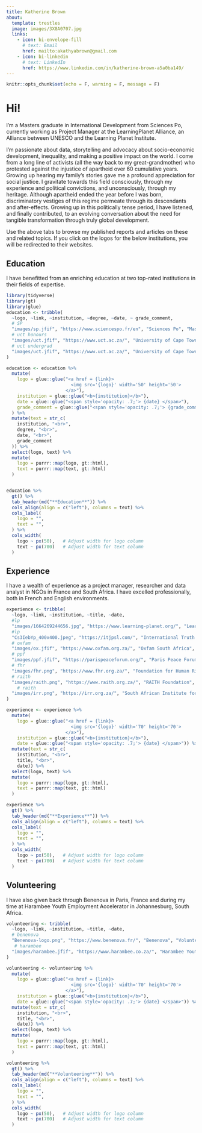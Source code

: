 ```yaml
---
title: Katherine Brown
about:
  template: trestles
  image: images/3X8A0707.jpg
  links:
    - icon: bi-envelope-fill
      # text: Email
      href: mailto:akathyabrown@gmail.com
    - icon: bi-linkedin
      # text: LinkedIn
      href: https://www.linkedin.com/in/katherine-brown-a5a0ba149/ 
---
```


```r
knitr::opts_chunk$set(echo = F, warning = F, message = F)
```


# Hi!

I'm a Masters graduate in International Development from Sciences Po, currently working as Project Manager at the LearningPlanet Alliance, an Alliance between UNESCO and the Learning Planet Institute.

I'm passionate about data, storytelling and advocacy about socio-economic development, inequality,  and making a positive impact on the world. I come from a long line of activists (all the way back to my great-grandmother) who protested against the injustice of apartheid over 60 cumulative years. Growing up hearing my family's stories gave me a profound appreciation for social justice. I gravitate towards this field consciously, through my experience and political convictions, and unconsciously, through my heritage. Although apartheid ended the year before I was born, discriminatory vestiges of this regime permeate through its descendants and after-effects. Growing up in this politically tense period, I have listened, and finally contributed, to an evolving conversation about the need for tangible transformation through truly global development.

Use the above tabs to browse my published reports and articles on these and related topics. If you click on the logos for the below institutions, you will be redirected to their websites. 

## Education

I have benefitted from an enriching education at two top-rated institutions in their fields of expertise. 

```r
library(tidyverse)
library(gt)
library(glue)
education <- tribble(
  ~logo, ~link, ~institution, ~degree, ~date, ~ grade_comment,
  # SP
  "images/sp.jfif", "https://www.sciencespo.fr/en", "Sciences Po", "Master's degree, International Development in African Studies & Global Risks", "2020-2022", "",
  # uct honours
  "images/uct.jfif", "https://www.uct.ac.za/", "University of Cape Town", "Honours degree, Social Science in Justice & Transformation", "2018", "<em>With distinction</em>",
  # uct undergrad
  "images/uct.jfif", "https://www.uct.ac.za/", "University of Cape Town", "Bachelor's degree, Arts in International Relations, Psychology and French Literature", "2015-2017", "<em>With distinction in French Literature</em>"
)

education <- education %>%
  mutate(
    logo = glue::glue("<a href = {link}>
                        <img src='{logo}' width='50' height='50'>
                      </a>"),
    institution = glue::glue("<b>{institution}</b>"),
    date = glue::glue("<span style='opacity: .7;'> {date} </span>"),
    grade_comment = glue::glue("<span style='opacity: .7;'> {grade_comment} </span>"),
  ) %>% 
  mutate(text = str_c(
    institution, "<br>",
    degree, "<br>",
    date, "<br>",
    grade_comment
  )) %>%
  select(logo, text) %>%
  mutate(
    logo = purrr::map(logo, gt::html),
    text = purrr::map(text, gt::html)
  )


education %>%
  gt() %>%
  tab_header(md("**Education**")) %>%
  cols_align(align = c("left"), columns = text) %>%
  cols_label(
    logo = "",
    text = "",
  ) %>%
  cols_width(
    logo ~ px(50),   # Adjust width for logo column
    text ~ px(700)   # Adjust width for text column
  )
```


## Experience

I have a wealth of experience as a project manager, researcher and data analyst in NGOs in France and South Africa. I have excelled professionally, both in French and English environments.

```r

experience <- tribble(
  ~logo, ~link, ~institution, ~title, ~date,
  #lp 
  "images/1664269244656.jpg", "https://www.learning-planet.org/", "LearningPlanet Alliance", "Project Manager", "Sept 2022 - Present",
  #lp 
  "Cs3IebYp_400x400.jpeg", "https://itjpsl.com/", "International Truth and Justice Project", "Researcher", "Sept 2023 - Feb 2024",
  # oxfam
  "images/ox.jfif", "https://www.oxfam.org.za/", "Oxfam South Africa", "Research consultant", "Mar 2021 - June 2022",
  # ppf
  "images/ppf.jfif", "https://parispeaceforum.org/", "Paris Peace Forum", "Volunteer Programme Officer", "Sept - Dec 2021",
  # fhr
  "images/fhr.png", "https://www.fhr.org.za/", "Foundation for Human Rights", "Research Consultant, previously Junior Researcher and Intern", "Sept 2019 – Sept 2022",
  # raith
  "images/raith.png", "https://www.raith.org.za/", "RAITH Foundation", "Data Analysis Consultant", "Nov 2019 - Dec 2020",
    # raith
  "images/irr.png", "https://irr.org.za/", "South African Institute for Race Relations<br>& Centre for Risk Analysis", "Research Intern", "Feb - July 2019",
)

experience <- experience %>%
  mutate(
    logo = glue::glue("<a href = {link}>
                        <img src='{logo}' width='70' height='70'>
                      </a>"),
    institution = glue::glue("<b>{institution}</b>"),
    date = glue::glue("<span style='opacity: .7;'> {date} </span>")) %>%
  mutate(text = str_c(
    institution, "<br>",
    title, "<br>",
    date)) %>%
  select(logo, text) %>%
  mutate(
    logo = purrr::map(logo, gt::html),
    text = purrr::map(text, gt::html)
  )

experience %>%
  gt() %>%
  tab_header(md("**Experience**")) %>%
  cols_align(align = c("left"), columns = text) %>%
  cols_label(
    logo = "",
    text = "",
  ) %>%
  cols_width(
    logo ~ px(50),   # Adjust width for logo column
    text ~ px(700)   # Adjust width for text column
  )
```

## Volunteering

I have also given back through Benenova in Paris, France and during my time at Harambee Youth Employment Accelerator in Johannesburg, South Africa.

```r
volunteering <- tribble(
  ~logo, ~link, ~institution, ~title, ~date,
  # benenova
  "Benenova-logo.png", "https://www.benenova.fr/", "Benenova", "Volunteer", "2021",
   # harambee
  "images/harambee.jfif", "https://www.harambee.co.za/", "Harambee Youth Employment Accelerator", "Intern", "Jul - Aug 2017",
)

volunteering <- volunteering %>%
  mutate(
    logo = glue::glue("<a href = {link}>
                        <img src='{logo}' width='70' height='70'>
                      </a>"),
    institution = glue::glue("<b>{institution}</b>"),
    date = glue::glue("<span style='opacity: .7;'> {date} </span>")) %>%
  mutate(text = str_c(
    institution, "<br>",
    title, "<br>",
    date)) %>%
  select(logo, text) %>%
  mutate(
    logo = purrr::map(logo, gt::html),
    text = purrr::map(text, gt::html)
  )

volunteering %>%
  gt() %>%
  tab_header(md("**Volunteering**")) %>%
  cols_align(align = c("left"), columns = text) %>%
  cols_label(
    logo = "",
    text = "",
  ) %>%
  cols_width(
    logo ~ px(50),   # Adjust width for logo column
    text ~ px(700)   # Adjust width for text column
  )
```

